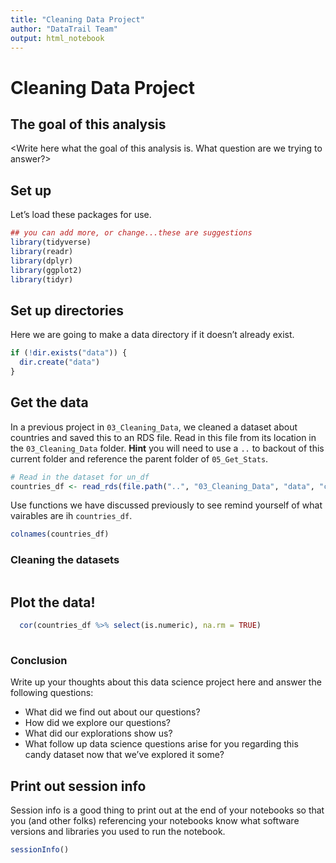 ```yaml
---
title: "Cleaning Data Project"
author: "DataTrail Team"
output: html_notebook
---
```


# Cleaning Data Project

## The goal of this analysis

<Write here what the goal of this analysis is. What question are we trying to answer?> 

## Set up 

Let's load these packages for use. 

```r
## you can add more, or change...these are suggestions
library(tidyverse)
library(readr)
library(dplyr)
library(ggplot2)
library(tidyr)
```

## Set up directories

Here we are going to make a data directory if it doesn't already exist. 

```r
if (!dir.exists("data")) {
  dir.create("data")
}
```


## Get the data 

In a previous project in `03_Cleaning_Data`, we cleaned a dataset about countries and saved this to an RDS file. 
Read in this file from its location in the `03_Cleaning_Data` folder. **Hint** you will need to use a `..` to backout of this current folder and reference the parent folder of `05_Get_Stats`. 

```r
# Read in the dataset for un_df
countries_df <- read_rds(file.path("..", "03_Cleaning_Data", "data", "countries_df.rds"))
```

Use functions we have discussed previously to see remind yourself of what vairables are ih `countries_df`. 

```r
colnames(countries_df)
```

### Cleaning the datasets 

```r


```

## Plot the data! 


```r

  cor(countries_df %>% select(is.numeric), na.rm = TRUE)
  
```


### Conclusion 

Write up your thoughts about this data science project here and answer the following questions: 

- What did we find out about our questions? 
- How did we explore our questions? 
- What did our explorations show us? 
- What follow up data science questions arise for you regarding this candy dataset now that we've explored it some? 

## Print out session info

Session info is a good thing to print out at the end of your notebooks so that you (and other folks) referencing your notebooks know what software versions and libraries you used to run the notebook.

```r
sessionInfo()
```
